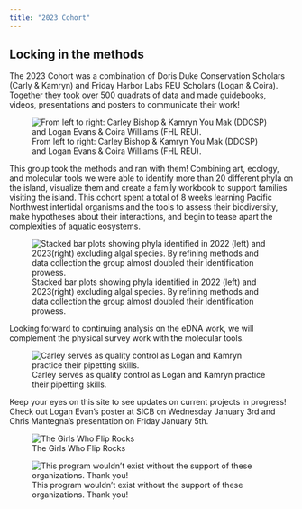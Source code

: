 ```yaml
---
title: "2023 Cohort"
---
```


## Locking in the methods

The 2023 Cohort was a combination of Doris Duke Conservation Scholars (Carly & Kamryn) and Friday Harbor Labs REU Scholars (Logan & Coira). Together they took over 500 quadrats of data and made guidebooks, videos, presentations and posters to communicate their work!

![From left to right: Carley Bishop & Kamryn You Mak (DDCSP) and Logan Evans & Coira Williams (FHL REU).](images/2023 cohort.png){fig-align="center"}

This group took the methods and ran with them! Combining art, ecology, and molecular tools we were able to identify more than 20 different phyla on the island, visualize them and create a family workbook to support families visiting the island. This cohort spent a total of 8 weeks learning Pacific Northwest intertidal organisms and the tools to assess their biodiversity, make hypotheses about their interactions, and begin to tease apart the complexities of aquatic eosystems.

![Stacked bar plots showing phyla identified in 2022 (left) and 2023(right) excluding algal species. By refining methods and data collection the group almost doubled their identification prowess.](images/phyla.png)

Looking forward to continuing analysis on the eDNA work, we will complement the physical survey work with the molecular tools.

![Carley serves as quality control as Logan and Kamryn practice their pipetting skills.](images/molecular.png){fig-align="center"}

Keep your eyes on this site to see updates on current projects in progress! Check out Logan Evan's poster at SICB on Wednesday January 3rd and Chris Mantegna's presentation on Friday January 5th.

![The Girls Who Flip Rocks](images/2023yiinterns.jpg)

![This program wouldn't exist without the support of these organizations. Thank you!](images/logobar.png)
